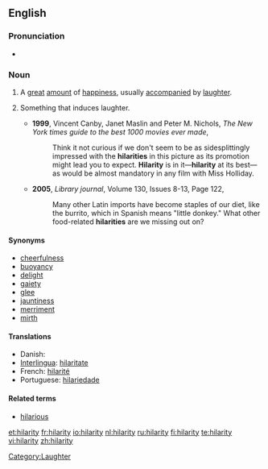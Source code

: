 ==English==

===Pronunciation===
* {{IPA|[hɪˈlærɪtɪ]}}

===Noun===
{{en-noun|hilarities|-}}

# {{uncountable}} A [[great]] [[amount]] of [[happiness]], usually [[accompany|accompanied]] by [[laughter]].
# {{countable}} Something that induces laughter.
#* '''1999''', Vincent Canby, Janet Maslin and Peter M. Nichols, ''The New York times guide to the best 1000 movies ever made'',
#*: Think it not curious if we don't seem to be as sidesplittingly impressed with the '''hilarities''' in this picture as its promotion might lead you to expect. '''Hilarity''' is in it—'''hilarity''' at its best—as would be almost mandatory in any film with Miss Holliday.
#* '''2005''', ''Library journal'', Volume 130, Issues 8-13, Page 122,
#*: Many other Latin imports have become staples of our diet, like the burrito, which in Spanish means "little donkey." What other food-related '''hilarities''' are we missing out on?

====Synonyms====
* [[cheerfulness]]
* [[buoyancy]]
* [[delight]]
* [[gaiety]]
* [[glee]]
* [[jauntiness]]
* [[merriment]]
* [[mirth]]

====Translations====
* Danish: {{t-|da|munterhed}}
* [[Interlingua]]: [[hilaritate]]
* French: [[hilarité]] {{f}}
* Portuguese: [[hilariedade]] {{f}}

====Related terms====
* [[hilarious]]

[[Category:Laughter]]

[[et:hilarity]]
[[fr:hilarity]]
[[io:hilarity]]
[[nl:hilarity]]
[[ru:hilarity]]
[[fi:hilarity]]
[[te:hilarity]]
[[vi:hilarity]]
[[zh:hilarity]]